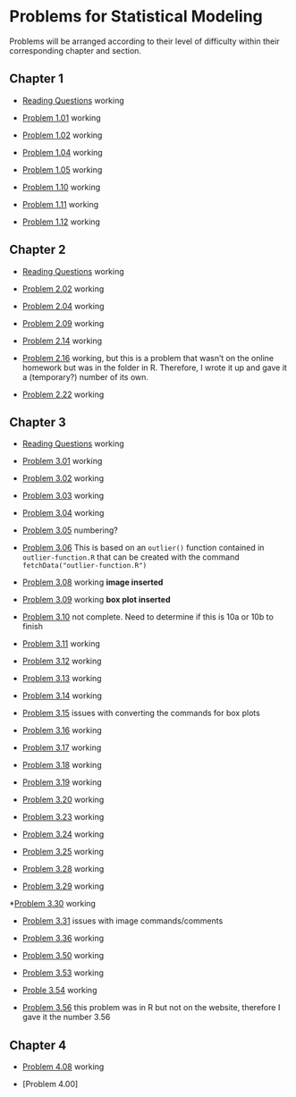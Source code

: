 Problems for Statistical Modeling
========================================================

Problems will be arranged according to their level of difficulty within their corresponding chapter and section.  

## Chapter 1

* [Reading Questions](http://dtkaplan.github.io/Summer-2013/StatisticalModeling/Homework/Chap01/SM-01-ReadingQuestions.html) working 

* [Problem 1.01](http://dtkaplan.github.io/Summer-2013/StatisticalModeling/Homework/Chap01/SM-01-P1-01.html) working

* [Problem 1.02](http://dtkaplan.github.io/Summer-2013/StatisticalModeling/Homework/Chap01/SM-01-P1-01.html) working

* [Problem 1.04](http://dtkaplan.github.io/Summer-2013/StatisticalModeling/Homework/Chap01/SM-01-P1-04.html) working

* [Problem 1.05](http://dtkaplan.github.io/Summer-2013/StatisticalModeling/Homework/Chap01/SM-01-P1-05.html) working

* [Problem 1.10](http://dtkaplan.github.io/Summer-2013/StatisticalModeling/Homework/Chap01/SM-01-P1-10.html) working

* [Problem 1.11](http://dtkaplan.github.io/Summer-2013/StatisticalModeling/Homework/Chap01/SM-01-P1-11.html) working

* [Problem 1.12](http://dtkaplan.github.io/Summer-2013/StatisticalModeling/Homework/Chap01/SM-01-P1-12.html) working



## Chapter 2

* [Reading Questions](http://dtkaplan.github.io/Summer-2013/StatisticalModeling/Homework/Chap02/SM-02-ReadingQuestions.html) working

* [Problem 2.02](http://dtkaplan.github.io/Summer-2013/StatisticalModeling/Homework/Chap02/SM-02-P2-02.html) working

* [Problem 2.04](http://dtkaplan.github.io/Summer-2013/StatisticalModeling/Homework/Chap02/SM-02-P2-04.html) working

* [Problem 2.09](http://dtkaplan.github.io/Summer-2013/StatisticalModeling/Homework/Chap02/SM-02-P2-09.html) working

* [Problem 2.14](http://dtkaplan.github.io/Summer-2013/StatisticalModeling/Homework/Chap02/SM-02-P2-14.html) working

* [Problem 2.16](http://dtkaplan.github.io/Summer-2013/StatisticalModeling/Homework/Chap02/SM-02-P2-14.html) working, but this is a problem that wasn't on the online homework but was in the folder in R. Therefore, I wrote it up and gave it a (temporary?) number of its own.

* [Problem 2.22](http://dtkaplan.github.io/Summer-2013/StatisticalModeling/Homework/Chap02/SM-02-P2-22.html) working



## Chapter 3

* [Reading Questions](http://dtkaplan.github.io/Summer-2013/StatisticalModeling/Homework/Chap03/SM-03-P3-ReadingQuestions.html) working

* [Problem 3.01](http://dtkaplan.github.io/Summer-2013/StatisticalModeling/Homework/Chap03/SM-03-P3-01.html) working

* [Problem 3.02](http://dtkaplan.github.io/Summer-2013/StatisticalModeling/Homework/Chap03/SM-03-P3-02.html) working

* [Problem 3.03](http://dtkaplan.github.io/Summer-2013/StatisticalModeling/Homework/Chap03/SM-03-P3-03.html) working

* [Problem 3.04](http://dtkaplan.github.io/Summer-2013/StatisticalModeling/Homework/Chap03/SM-03-P3-04.html) working

* [Problem 3.05](http://dtkaplan.github.io/Summer-2013/StatisticalModeling/Homework/Chap03/SM-03-P3-05.html) numbering?

* [Problem 3.06](http://dtkaplan.github.io/Summer-2013/StatisticalModeling/Homework/Chap03/SM-03-P3-06.html) This is based on an `outlier()` function contained in `outlier-function.R` that can be created with the command `fetchData("outlier-function.R")`

* [Problem 3.08](http://dtkaplan.github.io/Summer-2013/StatisticalModeling/Homework/Chap03/SM-03-P3-08.html) working **image inserted**
 
* [Problem 3.09](http://dtkaplan.github.io/Summer-2013/StatisticalModeling/Homework/Chap03/SM-03-P3-09.html) working **box plot inserted**

* [Problem 3.10](http://dtkaplan.github.io/Summer-2013/StatisticalModeling/Homework/Chap03/SM-03-P3-10.html) not complete. Need to determine if this is 10a or 10b to finish

* [Problem 3.11](http://dtkaplan.github.io/Summer-2013/StatisticalModeling/Homework/Chap03/SM-03-P3-11.html) working

* [Problem 3.12](http://dtkaplan.github.io/Summer-2013/StatisticalModeling/Homework/Chap03/SM-03-P3-12.html) working 

* [Problem 3.13](http://dtkaplan.github.io/Summer-2013/StatisticalModeling/Homework/Chap03/SM-03-P3-13.html) working

* [Problem 3.14](http://dtkaplan.github.io/Summer-2013/StatisticalModeling/Homework/Chap03/SM-03-P3-14.html) working

* [Problem 3.15](http://dtkaplan.github.io/Summer-2013/StatisticalModeling/Homework/Chap03/SM-03-P3-15.html) issues with converting the commands for box plots

* [Problem 3.16](http://dtkaplan.github.io/Summer-2013/StatisticalModeling/Homework/Chap03/SM-03-P3-16.html) working

* [Problem 3.17](http://dtkaplan.github.io/Summer-2013/StatisticalModeling/Homework/Chap03/SM-03-P3-17.html) working

* [Problem 3.18](http://dtkaplan.github.io/Summer-2013/StatisticalModeling/Homework/Chap03/SM-03-P3-18) working

* [Problem 3.19](http://dtkaplan.github.io/Summer-2013/StatisticalModeling/Homework/Chap03/SM-03-P3-19.html) working

* [Problem 3.20](http://dtkaplan.github.io/Summer-2013/StatisticalModeling/Homework/Chap03/SM-03-P3-20.html) working

* [Problem 3.23](http://dtkaplan.github.io/Summer-2013/StatisticalModeling/Homework/Chap03/SM-03-P3-23.html) working

* [Problem 3.24](http://dtkaplan.github.io/Summer-2013/StatisticalModeling/Homework/Chap03/SM-03-P3-24.html) working

* [Problem 3.25](http://dtkaplan.github.io/Summer-2013/StatisticalModeling/Homework/Chap03/SM-03-P3-24.html) working

* [Problem 3.28](http://dtkaplan.github.io/Summer-2013/StatisticalModeling/Homework/Chap03/SM-03-P3-24.html) working

* [Problem 3.29](http://dtkaplan.github.io/Summer-2013/StatisticalModeling/Homework/Chap03/SM-03-P3-29.html) working

*[Problem 3.30](http://dtkaplan.github.io/Summer-2013/StatisticalModeling/Homework/Chap03/SM-03-P3-29.html) working

* [Problem 3.31](http://dtkaplan.github.io/Summer-2013/StatisticalModeling/Homework/Chap03/SM-03-P3-31.html) issues with image commands/comments

* [Problem 3.36](http://dtkaplan.github.io/Summer-2013/StatisticalModeling/Homework/Chap03/SM-03-P3-36.html) working

* [Problem 3.50](http://dtkaplan.github.io/Summer-2013/StatisticalModeling/Homework/Chap03/SM-03-P3-50.html) working

* [Problem 3.53](http://dtkaplan.github.io/Summer-2013/StatisticalModeling/Homework/Chap03/SM-03-P3-53.html) working

* [Proble 3.54](http://dtkaplan.github.io/Summer-2013/StatisticalModeling/Homework/Chap03/SM-03-P3-54.html) working

* [Problem 3.56](http://dtkaplan.github.io/Summer-2013/StatisticalModeling/Homework/Chap03/SM-03-P3-56.html) this problem was in R but not on the website, therefore I gave it the number 3.56

## Chapter 4

* [Problem 4.08](http://dtkaplan.github.io/Summer-2013/StatisticalModeling/Homework/Chap03/SM-04-P4-08.html) working

* [Problem 4.00]
